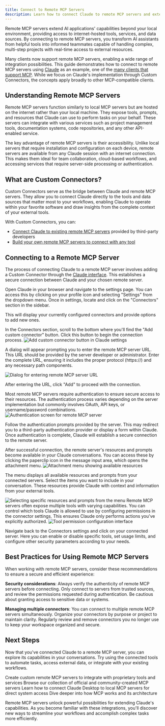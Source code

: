 ```yaml
---
title: Connect to Remote MCP Servers
description: Learn how to connect Claude to remote MCP servers and extend its capabilities with internet-hosted tools and data sources
---
```


Remote MCP servers extend AI applications' capabilities beyond your local environment, providing access to internet-hosted tools, services, and data sources. By connecting to remote MCP servers, you transform AI assistants from helpful tools into informed teammates capable of handling complex, multi-step projects with real-time access to external resources.

Many clients now support remote MCP servers, enabling a wide range of integration possibilities. This guide demonstrates how to connect to remote MCP servers using [Claude](https://claude.ai/) as an example, one of the [many clients that support MCP](/clients). While we focus on Claude's implementation through Custom Connectors, the concepts apply broadly to other MCP-compatible clients.

## Understanding Remote MCP Servers

Remote MCP servers function similarly to local MCP servers but are hosted on the internet rather than your local machine. They expose tools, prompts, and resources that Claude can use to perform tasks on your behalf. These servers can integrate with various services such as project management tools, documentation systems, code repositories, and any other API-enabled service.

The key advantage of remote MCP servers is their accessibility. Unlike local servers that require installation and configuration on each device, remote servers are available from any Claude session with an internet connection. This makes them ideal for team collaboration, cloud-based workflows, and accessing services that require server-side processing or authentication.

## What are Custom Connectors?

Custom Connectors serve as the bridge between Claude and remote MCP servers. They allow you to connect Claude directly to the tools and data sources that matter most to your workflows, enabling Claude to operate within your favorite software and draw insights from the complete context of your external tools.

With Custom Connectors, you can:
- [Connect Claude to existing remote MCP servers](https://support.anthropic.com/en/articles/11175166-getting-started-with-custom-connectors-using-remote-mcp) provided by third-party developers
- [Build your own remote MCP servers to connect with any tool](https://support.anthropic.com/en/articles/11503834-building-custom-connectors-via-remote-mcp-servers)


## Connecting to a Remote MCP Server

The process of connecting Claude to a remote MCP server involves adding a Custom Connector through the [Claude interface](https://claude.ai/). This establishes a secure connection between Claude and your chosen remote server.

<Steps>
<Step title="Navigate to Connector Settings">
Open Claude in your browser and navigate to the settings page. You can access this by clicking on your profile icon and selecting "Settings" from the dropdown menu. Once in settings, locate and click on the "Connectors" section in the sidebar.

This will display your currently configured connectors and provide options to add new ones.
</Step>

<Step title="Add a Custom Connector">
In the Connectors section, scroll to the bottom where you'll find the "Add custom connector" button. Click this button to begin the connection process.

<Frame>
  <img src="/images/quickstart-remote/1-add-connector.png" alt="Add custom connector button in Claude settings" />
</Frame>

A dialog will appear prompting you to enter the remote MCP server URL. This URL should be provided by the server developer or administrator. Enter the complete URL, ensuring it includes the proper protocol (https://) and any necessary path components.

<Frame>
  <img src="/images/quickstart-remote/2-connect.png" alt="Dialog for entering remote MCP server URL" />
</Frame>

After entering the URL, click "Add" to proceed with the connection.
</Step>

<Step title="Complete Authentication">
Most remote MCP servers require authentication to ensure secure access to their resources. The authentication process varies depending on the server implementation but commonly involves OAuth, API keys, or username/password combinations.

<Frame>
  <img src="/images/quickstart-remote/3-auth.png" alt="Authentication screen for remote MCP server" />
</Frame>

Follow the authentication prompts provided by the server. This may redirect you to a third-party authentication provider or display a form within Claude. Once authentication is complete, Claude will establish a secure connection to the remote server.
</Step>

<Step title="Access Resources and Prompts">
After successful connection, the remote server's resources and prompts become available in your Claude conversations. You can access these by clicking the paperclip icon in the message input area, which opens the attachment menu.

<Frame>
  <img src="/images/quickstart-remote/4-select-resources-menu.png" alt="Attachment menu showing available resources" />
</Frame>

The menu displays all available resources and prompts from your connected servers. Select the items you want to include in your conversation. These resources provide Claude with context and information from your external tools.

<Frame>
  <img src="/images/quickstart-remote/5-select-prompts-resources.png" alt="Selecting specific resources and prompts from the menu" />
</Frame>
</Step>

<Step title="Configure Tool Permissions">
Remote MCP servers often expose multiple tools with varying capabilities. You can control which tools Claude is allowed to use by configuring permissions in the connector settings. This ensures Claude only performs actions you've explicitly authorized.

<Frame>
  <img src="/images/quickstart-remote/6-configure-tools.png" alt="Tool permission configuration interface" />
</Frame>

Navigate back to the Connectors settings and click on your connected server. Here you can enable or disable specific tools, set usage limits, and configure other security parameters according to your needs.
</Step>
</Steps>

## Best Practices for Using Remote MCP Servers

When working with remote MCP servers, consider these recommendations to ensure a secure and efficient experience:

**Security considerations**: Always verify the authenticity of remote MCP servers before connecting. Only connect to servers from trusted sources, and review the permissions requested during authentication. Be cautious about granting access to sensitive data or systems.


**Managing multiple connectors**: You can connect to multiple remote MCP servers simultaneously. Organize your connectors by purpose or project to maintain clarity. Regularly review and remove connectors you no longer use to keep your workspace organized and secure.

## Next Steps

Now that you've connected Claude to a remote MCP server, you can explore its capabilities in your conversations. Try using the connected tools to automate tasks, access external data, or integrate with your existing workflows.

<CardGroup cols={2}>
  <Card title="Build your own remote server" icon="cloud" href="https://support.anthropic.com/en/articles/11503834-building-custom-connectors-via-remote-mcp-servers">
    Create custom remote MCP servers to integrate with proprietary tools and services
  </Card>
  <Card title="Explore available servers" icon="grid" href="https://github.com/modelcontextprotocol/servers">
    Browse our collection of official and community-created MCP servers
  </Card>
  <Card title="Connect local servers" icon="computer" href="/quickstart/user">
    Learn how to connect Claude Desktop to local MCP servers for direct system access
  </Card>
  <Card title="Understand the architecture" icon="book" href="/docs/learn/architecture">
    Dive deeper into how MCP works and its architecture
  </Card>
</CardGroup>

Remote MCP servers unlock powerful possibilities for extending Claude's capabilities. As you become familiar with these integrations, you'll discover new ways to streamline your workflows and accomplish complex tasks more efficiently.
